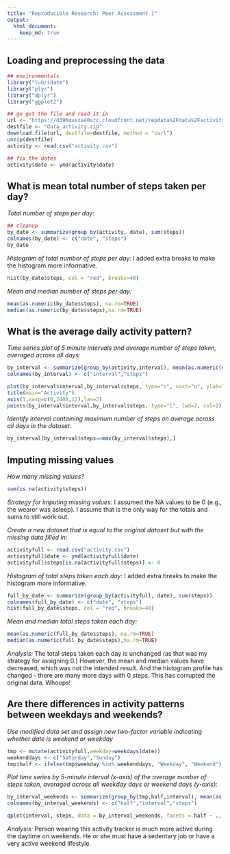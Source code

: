 ```yaml
---
title: "Reproducible Research: Peer Assessment 1"
output: 
  html_document:
    keep_md: true
---
```



## Loading and preprocessing the data

```r
## environmentals
library("lubridate")
library("plyr")
library("dplyr")
library("ggplot2")

## go get the file and read it in
url <- "https://d396qusza40orc.cloudfront.net/repdata%2Fdata%2Factivity.zip"
destfile <- "data_activity.zip"
download.file(url, destfile=destfile, method = "curl")
unzip(destfile)
activity <- read.csv("activity.csv")

## fix the dates
activity$date <- ymd(activity$date)
```


## What is mean total number of steps taken per day?

*Total number of steps per day:*
```r
## cleanup
by_date <- summarize(group_by(activity, date), sum(steps))
colnames(by_date) <- c("date", "steps")
by_date
```

*Histogram of total number of steps per day:*
I added extra breaks to make the histogram more informative. 
```r
hist(by_date$steps, col = "red", breaks=40)
```

*Mean and median number of steps per day:*
```r
mean(as.numeric(by_date$steps), na.rm=TRUE)
median(as.numeric(by_date$steps),na.rm=TRUE)
```


## What is the average daily activity pattern?

*Time series plot of 5 minute intervals and average number of steps taken, averaged across all days:*
```r
by_interval <- summarize(group_by(activity,interval), mean(as.numeric(steps),na.rm=TRUE))
colnames(by_interval) <- c("interval","steps")

plot(by_interval$interval,by_interval$steps, type="n", xaxt="n", ylab="Steps", xlab="Time of Day")
title(main="Activity")
axis(1,xaxp=c(0,2400,12),las=2)
points(by_interval$interval,by_interval$steps, type="l", lwd=2, col=2)
```

*Identify interval containing maximum number of steps on average across all days in the dataset:*
```r
by_interval[by_interval$steps==max(by_interval$steps),]
```

## Imputing missing values

*How many missing values?*
```r
sum(is.na(activity$steps))
```

*Strategy for imputing missing values:* I assumed the NA values to be 0 (e.g., the wearer was asleep). I assume that is the only way for the totals and sums to still work out.

*Create a new dataset that is equal to the original dataset but with the missing data filled in:*
```r
activityfull <- read.csv("activity.csv")
activityfull$date <- ymd(activityfull$date)
activityfull$steps[is.na(activityfull$steps)] <- 0
```

*Histogram of total steps taken each day:*
I added extra breaks to make the histogram more informative. 
```r
full_by_date <- summarize(group_by(activityfull, date), sum(steps))
colnames(full_by_date) <- c("date", "steps")
hist(full_by_date$steps, col = "red", breaks=40)
```

*Mean and median total steps taken each day:*
```r
mean(as.numeric(full_by_date$steps), na.rm=TRUE)
median(as.numeric(full_by_date$steps),na.rm=TRUE)
```
*Analysis:* The total steps taken each day is unchanged (as that was my strategy for assigning 0.) However, the mean and median values have decreased, which was not the intended result. And the histogram profile has changed - there are many more days with 0 steps. This has corrupted the original data. Whoops!


## Are there differences in activity patterns between weekdays and weekends?
*Use modified data set and assign new two-factor variable indicating whether date is weekend or weekday*
```r
tmp <- mutate(activityfull,weekday=weekdays(date))
weekenddays <- c("Saturday","Sunday")
tmp$half <- ifelse(tmp$weekday %in% weekenddays, "Weekday", "Weekend")
```

*Plot time series by 5-minute interval (x-axis) of the average number of steps taken, averaged across all weekday days or weekend days (y-axis):*
```r
by_interval_weekends <- summarize(group_by(tmp,half,interval), mean(as.numeric(steps),na.rm=TRUE))
colnames(by_interval_weekends) <- c("half","interval","steps")

qplot(interval, steps, data = by_interval_weekends, facets = half ~ ., xlab="Time of Day", ylab = "Steps", geom="line")
```

*Analysis:* Person wearing this activity tracker is much more active during the daytime on weekends. He or she must have a sedentary job or have a very active weekend lifestyle.